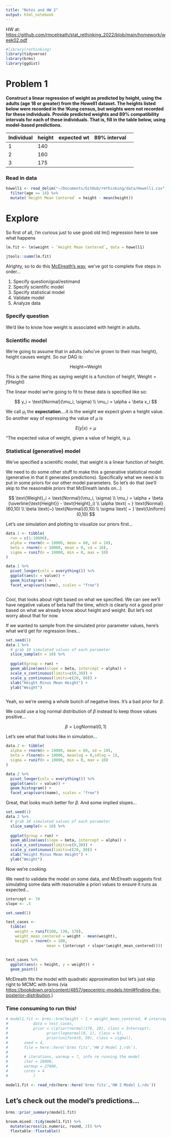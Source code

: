```yaml
---
title: "Notes and HW 2"
output: html_notebook
---
```


HW at: <https://github.com/rmcelreath/stat_rethinking_2022/blob/main/homework/week02.pdf>

```r
#library(rethinking)
library(tidyverse)
library(brms)
library(ggdist)
```

# Problem 1

**Construct a linear regression of weight as predicted by height, using the adults (age 18 or greater) from the Howell1 dataset. The heights listed below were recorded in the !Kung census, but weights were not recorded for these individuals. Provide predicted weights and 89% compatibility intervals for each of these individuals. That is, fill in the table below, using model-based predictions.**

| Individual | height | expected wt | 89% interval |     |
|------------|--------|-------------|--------------|-----|
| 1          | 140    |             |              |     |
| 2          | 160    |             |              |     |
| 3          | 175    |             |              |     |

### Read in data

```r

howell1 <- read_delim("~/Documents/GitHub/rethinking/data/Howell1.csv") %>%
  filter(age >= 18) %>%
  mutate(`Height Mean Centered` = height - mean(height))


```

# Explore

So first of all, I'm curious just to use good old lm() regression here to see what happens

```r

lm.fit <- lm(weight ~ `Height Mean Centered`, data = howell1)

jtools::summ(lm.fit)
```

Alrighty, so to do this [McElreath's way](https://speakerdeck.com/rmcelreath/statistical-rethinking-2022-lecture-03?slide=25), we've got to complete five steps in order...

1.  Specify question/goal/estimand
2.  Specify scientific model
3.  Specify statistical model
4.  Validate model
5.  Analyze data

### Specify question

We'd like to know how weight is associated with height in adults.

### Scientific model

We're going to assume that in adults (who've grown to their max height), height causes weight. So our DAG is:

$$
\text{Height}➙\text{Weight}
$$

This is the same thing as saying weight is a function of height, $\text{Weight} = f(\text{Height})$

The linear model we're going to fit to these data is specified like so:

$$
y_i = \text{Normal}(\mu_i, \sigma) \\
\mu_i = \alpha + \beta x_i 
$$

We call $\mu_i$ the **expectation**....it is the weight we expect given a height value. So another way of expressing the value of $\mu$ is

$$
E(y|x) = \mu 
$$

"The expected value of weight, given a value of height, is $\mu$.

### Statistical (generative) model

We've specified a scientific model, that weight is a linear function of height.

We need to do some other stuff to make this a generative statistical model (generative in that it generates predictions). Specifically what we need is to put in some priors for our other model parameters. So let's do that (we'll skip to the reasonable priors that McElreath lands on...)

$$
\text{Weight}_i = \text{Normal}(\mu_i, \sigma)  \\
\mu_i = \alpha + \beta (\overline{\text{Height}} - \text{Height}_i) \\
\alpha \text{ ~ } \text{Normal}(60,10) \\
\beta \text{~} \text{Normal}(0,10) \\
\sigma \text{ ~ } \text{Uniform}(0,10)
$$

Let's use simulation and plotting to visualize our priors first…

```r

data.1 <- tibble(
  run = c(1:10000),
  alpha = rnorm(n = 10000, mean = 60, sd = 10),
  beta = rnorm(n = 10000, mean = 0, sd = 10),
  sigma = runif(n = 10000, min = 0, max = 10)
)

data.1 %>%
  pivot_longer(cols = everything()) %>%
  ggplot(aes(x = value)) +
  geom_histogram() +
  facet_wrap(vars(name), scales = "free")



```

Cool, that looks about right based on what we specified. We can see we'll have negative values of beta half the time, which is clearly not a good prior based on what we already know about height and weight. But let's not worry about that for now.

If we wanted to sample from the simulated prior parameter values, here's what we'd get for regression lines...

```r

set.seed(1)
data.1 %>%
  # grab 10 simulated values of each parameter
  slice_sample(n = 10) %>%
  
  ggplot(group = run) +
  geom_abline(aes(slope = beta, intercept = alpha)) +
  scale_x_continuous(limits=c(0,30)) + 
  scale_y_continuous(limits=c(20, 80)) +
  xlab("Height Minus Mean Height") +
  ylab("Weight")



```

Yeah, so we're seeing a whole bunch of negative lines. It's a bad prior for $\beta$.

We could use a log normal distribution of $\beta$ instead to keep those values positive...

$$
\beta = \text{LogNormal}(0,1)
$$

Let's see what that looks like in simulation...

```r

data.2 <- tibble(
  alpha = rnorm(n = 10000, mean = 60, sd = 10),
  beta = rlnorm(n = 10000, meanlog = 0,sdlog = 1),
  sigma = runif(n = 10000, min = 0, max = 10)
)

data.2 %>%
  pivot_longer(cols = everything()) %>%
  ggplot(aes(x = value)) +
  geom_histogram() +
  facet_wrap(vars(name), scales = "free")
```

Great, that looks much better for $\beta$. And some implied slopes...

```r

set.seed(1)
data.2 %>%
  # grab 10 simulated values of each parameter
  slice_sample(n = 10) %>%
  
  ggplot(group = run) +
  geom_abline(aes(slope = beta, intercept = alpha)) +
  scale_x_continuous(limits=c(0,30)) + 
  scale_y_continuous(limits=c(20, 80)) +
  xlab("Height Minus Mean Height") +
  ylab("Weight")
```

Now we're cooking.

We need to validate the model on some data, and McElreath suggests first simulating some data with reasonable a priori values to ensure it runs as expected...

```r

intercept <- 70
slope <- .5

set.seed(1)

test_cases <-
  tibble(
    weight = runif(100, 130, 170),
    weight_mean_centered = weight - mean(weight),
    height = rnorm(n = 100,
                  mean = (intercept + slope*(weight_mean_centered))))
                    
                    
test_cases %>%
  ggplot(aes(x = height, y = weight)) +
  geom_point()

```



McElreath fits the model with quadratic approximation but let's just skip right to MCMC with brms (via <https://bookdown.org/content/4857/geocentric-models.html#finding-the-posterior-distribution>.)

### Time consuming to run this!

```r

# model1.fit <- brms::brm(height ~ 1 + weight_mean_centered, # intercept and height on the right side
#           data = test_cases,
#           prior = c(prior(normal(178, 20), class = Intercept),
#                 prior(lognormal(0, 1), class = b),
#                 prior(uniform(0, 50), class = sigma)),
#       seed = 4,
#       file = here::here('brms fits','HW 2 Model 1.rds'),
# 
#       # iterations, warmup = ?, info re running the model
#       iter = 28000,
#       warmup = 27000,
#       cores = 4
#           )

model1.fit <- read_rds(here::here('brms fits','HW 2 Model 1.rds'))

```

## Let's check out the model's predictions...

```r

brms::prior_summary(model1.fit)

```

```r
broom.mixed::tidy(model1.fit) %>%
  mutate(across(is.numeric, round, 2)) %>%
  flextable::flextable()

```
